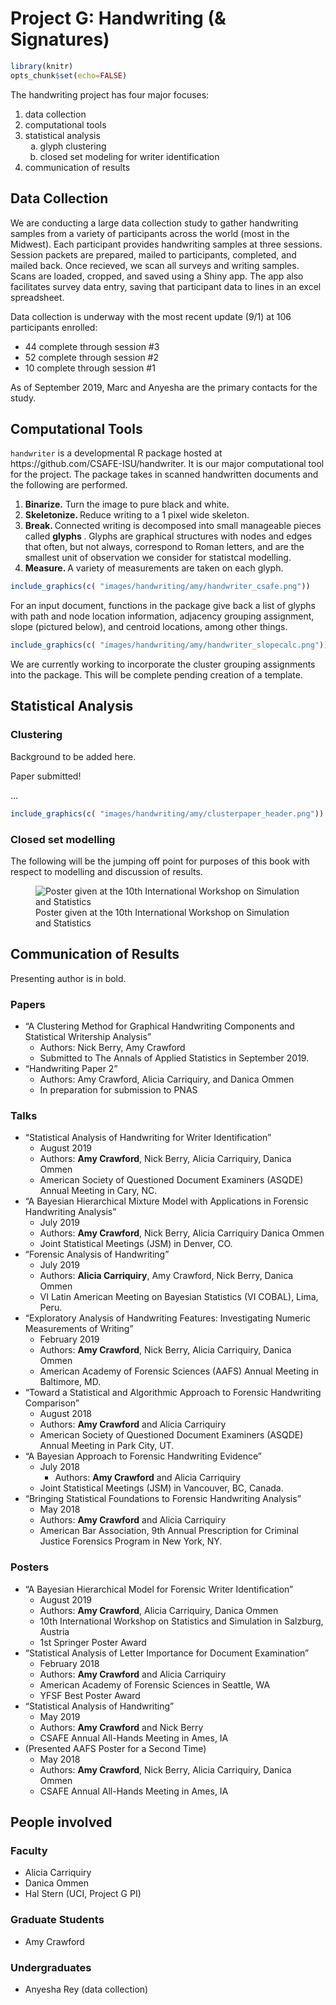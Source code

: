 # Project G: Handwriting (& Signatures)
```r
library(knitr)
opts_chunk$set(echo=FALSE)
```

The handwriting project has four major focuses:

  1. data collection
  2. computational tools
  3. statistical analysis
      a. glyph clustering
      b. closed set modeling for writer identification
  4. communication of results

## Data Collection
We are conducting a large data collection study to gather handwriting samples from a variety of participants across the world (most in the Midwest). Each participant provides handwriting samples at three sessions. Session packets are prepared, mailed to participants, completed, and mailed back. Once recieved, we scan all surveys and writing samples. Scans are loaded, cropped, and saved using a Shiny app. The app also facilitates survey data entry, saving that participant data to lines in an excel spreadsheet.


Data collection is underway with the most recent update (9/1) at 106 participants enrolled:

  - 44 complete through session #3
  - 52 complete through session #2
  - 10 complete through session #1

As of September 2019, Marc and Anyesha are the primary contacts for the study.

  
## Computational Tools
`handwriter` is a developmental R package hosted at https://github.com/CSAFE-ISU/handwriter. It is our major computational tool for the project. The package takes in scanned handwritten documents and the following are performed. 

1. <strong> Binarize.</strong> Turn the image to pure black and white.
2. <strong> Skeletonize. </strong> Reduce writing to a 1 pixel wide skeleton.
3. <strong> Break. </strong> Connected writing is decomposed into small manageable pieces called <strong> glyphs </strong>. Glyphs are graphical structures with nodes and edges that often, but not always, correspond to Roman letters, and are the smallest unit of observation we consider for statistcal modelling.
4. <strong> Measure. </strong> A variety of measurements are taken on each glyph.

```r
include_graphics(c( "images/handwriting/amy/handwriter_csafe.png"))
```


For an input document, functions in the package give back a list of glyphs with path and node location information, adjacency grouping assignment, slope (pictured below), and centroid locations, among other things.

```r
include_graphics(c( "images/handwriting/amy/handwriter_slopecalc.png"))
```

<p class="new"> We are currently working to incorporate the cluster grouping assignments into the package. This will be complete pending creation of a template.<p>

## Statistical Analysis
### Clustering
Background to be added here.
<p class="new"> Paper submitted!<p>
<p class="new"> ...<p>

```r
include_graphics(c( "images/handwriting/amy/clusterpaper_header.png"))
```

### Closed set modelling
The following will be the jumping off point for purposes of this book with respect to modelling and discussion of results.

![Poster given at the 10th International Workshop on Simulation and Statistics](images/handwriting/amy/Crawford_SIMSTAT_2019.png)


## Communication of Results  
Presenting author is in bold.

### Papers
- "A Clustering Method for Graphical Handwriting Components and Statistical Writership Analysis"
    - Authors: Nick Berry, Amy Crawford
    - Submitted to The Annals of Applied Statistics in September 2019.
    
- "Handwriting Paper 2"
    - Authors: Amy Crawford, Alicia Carriquiry, and Danica Ommen
    - In preparation for submission to PNAS
   
   

### Talks
- "Statistical Analysis of Handwriting for Writer Identification"
    - August 2019
    - Authors: <strong>Amy Crawford</strong>, Nick Berry, Alicia Carriquiry, Danica Ommen
    - American Society of Questioned Document Examiners (ASQDE) Annual Meeting in Cary, NC.
 
- "A Bayesian Hierarchical Mixture Model with Applications in Forensic Handwriting Analysis"
    - July 2019
    - Authors: <strong>Amy Crawford</strong>, Nick Berry, Alicia Carriquiry Danica Ommen
    - Joint Statistical Meetings (JSM) in Denver, CO.
    
- "Forensic Analysis of Handwriting"
    - July 2019
    - Authors: <strong>Alicia Carriquiry</strong>, Amy Crawford, Nick Berry, Danica Ommen
    - VI Latin American Meeting on Bayesian Statistics (VI COBAL), Lima, Peru.
    
- "Exploratory Analysis of Handwriting Features: Investigating Numeric Measurements of Writing"
    - February 2019
    - Authors: <strong>Amy Crawford</strong>, Nick Berry, Alicia Carriquiry, Danica Ommen
    - American Academy of Forensic Sciences (AAFS) Annual Meeting in Baltimore, MD.
    
- "Toward a Statistical and Algorithmic Approach to Forensic Handwriting Comparison"
    - August 2018
    - Authors: <strong>Amy Crawford</strong> and Alicia Carriquiry
    - American Society of Questioned Document Examiners (ASQDE) Annual Meeting in Park City, UT.
    
- "A Bayesian Approach to Forensic Handwriting Evidence"
    - July 2018
        - Authors: <strong>Amy Crawford</strong> and Alicia Carriquiry
    - Joint Statistical Meetings (JSM) in Vancouver, BC, Canada.
    
- "Bringing Statistical Foundations to Forensic Handwriting Analysis"
    - May 2018
    - Authors: <strong>Amy Crawford</strong> and Alicia Carriquiry
    - American Bar Association, 9th Annual Prescription for Criminal Justice Forensics Program in New York, NY.

### Posters
- "A Bayesian Hierarchical Model for Forensic Writer Identification"
    - August 2019
    - Authors: <strong>Amy Crawford</strong>, Alicia Carriquiry, Danica Ommen
    - 10th International Workshop on Statistics and Simulation in Salzburg, Austria
    - 1st Springer Poster Award
    
- "Statistical Analysis of Letter Importance for Document Examination"
    - February 2018
    - Authors: <strong>Amy Crawford</strong> and Alicia Carriquiry
    - American Academy of Forensic Sciences in Seattle, WA
    - YFSF Best Poster Award
    
    
- "Statistical Analysis of Handwriting"
    - May 2019
    - Authors: <strong>Amy Crawford</strong> and Nick Berry
    - CSAFE Annual All-Hands Meeting in Ames, IA
    
- (Presented AAFS Poster for a Second Time)
    - May 2018
    - Authors: <strong>Amy Crawford</strong>, Nick Berry, Alicia Carriquiry, Danica Ommen
    - CSAFE Annual All-Hands Meeting in Ames, IA
    

## People involved

### Faculty

- Alicia Carriquiry
- Danica Ommen
- Hal Stern (UCI, Project G PI)

### Graduate Students

- Amy Crawford

### Undergraduates

- Anyesha Rey (data collection)



